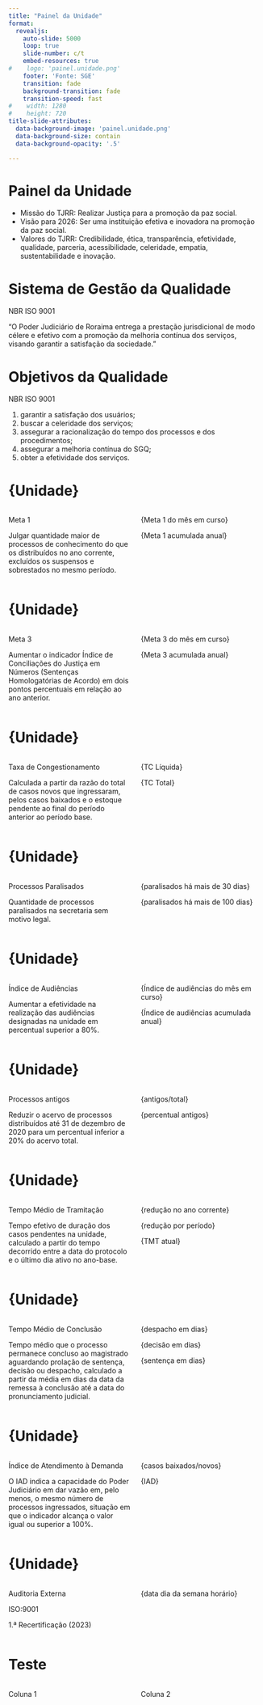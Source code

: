 ```yaml
---
title: "Painel da Unidade"
format: 
  revealjs: 
    auto-slide: 5000
    loop: true
    slide-number: c/t
    embed-resources: true
#    logo: 'painel.unidade.png'
    footer: 'Fonte: SGE'
    transition: fade
    background-transition: fade
    transition-speed: fast
#    width: 1280
#    height: 720
title-slide-attributes: 
  data-background-image: 'painel.unidade.png'
  data-background-size: contain
  data-background-opacity: '.5'

---
```


# Painel da Unidade {autoslide=10000 background-image='painel.unidade.jpg' background-opacity='.3'}

- Missão do TJRR: Realizar Justiça para a promoção da paz social.
- Visão para 2026: Ser uma instituição efetiva e inovadora na promoção da paz social.
- Valores do TJRR: Credibilidade, ética, transparência, efetividade, qualidade, parceria, acessibilidade, celeridade, empatia, sustentabilidade e inovação.

# Sistema de Gestão da Qualidade {autoslide=10000 background-image='painel.unidade.jpg' background-opacity='.3'}

NBR ISO 9001

"O Poder Judiciário de Roraima entrega a prestação jurisdicional de modo célere e efetivo com a promoção da melhoria contínua dos serviços, visando garantir a satisfação da sociedade."

# Objetivos da Qualidade {background-image='painel.unidade.jpg' background-opacity='.3'}

NBR ISO 9001

1. garantir a satisfação dos usuários;
1. buscar a celeridade dos serviços;
1. assegurar a racionalização do tempo dos processos e dos procedimentos;
1. assegurar a melhoria contínua do SGQ;
1. obter a efetividade dos serviços.

# {Unidade} {background-image='painel.unidade.jpg' background-opacity='.3'}

::: columns
::: {.column width="50%"}

:::: {.r-fit-text}
Meta 1
::::

Julgar quantidade maior de processos de conhecimento do que os distribuídos no ano corrente, excluídos os suspensos e sobrestados no mesmo período.
:::

::: {.column width="50%"}
{Meta 1 do mês em curso}

{Meta 1 acumulada anual}
:::
:::

# {Unidade} {background-image='painel.unidade.jpg' background-opacity='.3'}

::: columns
::: {.column width="50%"}
:::: {.r-fit-text}
Meta 3
::::

Aumentar o indicador Índice de Conciliações do Justiça em Números (Sentenças Homologatórias de Acordo) em dois pontos percentuais em relação ao ano anterior.
:::

::: {.column width="50%"}
{Meta 3 do mês em curso}

{Meta 3 acumulada anual}
:::
:::

# {Unidade} {background-image='painel.unidade.jpg' background-opacity='.3'}

::: columns
::: {.column width="50%"}
:::: {.r-fit-text}
Taxa de Congestionamento
::::

Calculada a partir da razão do total de casos novos que ingressaram, pelos casos baixados e o estoque pendente ao final do período anterior ao período base.
:::

::: {.column width="50%"}
{TC Líquida}

{TC Total}
:::
:::

# {Unidade} {background-image='painel.unidade.jpg' background-opacity='.3'}

::: columns
::: {.column width="50%"}
:::: {.r-fit-text}
Processos Paralisados
::::

Quantidade de processos paralisados na secretaria sem motivo legal.
:::

::: {.column width="50%"}
{paralisados há mais de 30 dias}

{paralisados há mais de 100 dias}
:::
:::

# {Unidade} {background-image='painel.unidade.jpg' background-opacity='.3'}

::: columns
::: {.column width="50%"}
:::: {.r-fit-text}
Índice de Audiências
::::

Aumentar a efetividade na realização das audiências designadas na unidade em percentual superior a 80%.
:::

::: {.column width="50%"}
{Índice de audiências do mês em curso}

{Índice de audiências acumulada anual}
:::
:::

# {Unidade} {background-image='painel.unidade.jpg' background-opacity='.3'}

::: columns
::: {.column width="50%"}
:::: {.r-fit-text}
Processos antigos
::::


Reduzir o acervo de processos distribuídos até 31 de dezembro de 2020 para um percentual inferior a 20% do acervo total.
:::

::: {.column width="50%"}
{antigos/total}

{percentual antigos}
:::
:::

# {Unidade} {background-image='painel.unidade.jpg' background-opacity='.3'}

::: columns
::: {.column width="50%"}
:::: {.r-fit-text}
Tempo Médio de Tramitação
::::


Tempo efetivo de duração dos casos pendentes na unidade, calculado a partir do tempo decorrido entre a data do protocolo e o último dia ativo no ano-base.
:::

::: {.column width="50%"}
{redução no ano corrente}

{redução por período}

{TMT atual}
:::
:::

# {Unidade} {background-image='painel.unidade.jpg' background-opacity='.3'  background-size=contain}

::: columns
::: {.column width="50%"}
:::: {.r-fit-text}
Tempo Médio de Conclusão
::::

Tempo médio que o processo permanece concluso ao magistrado aguardando prolação de sentença, decisão ou despacho, calculado a partir da média em dias da data da remessa à conclusão até a data do pronunciamento judicial.
:::

::: {.column width="50%"}
:::: {.card}
{despacho em dias}
::::

:::: {.card}
{decisão em dias}
::::

:::: {.valuebox color="success"}
{sentença em dias}
::::

:::
:::

# {Unidade} {background-image='painel.unidade.jpg' background-opacity='.3' background-size=contain}

::: columns
::: {.column width="50%"}
:::: {.r-fit-text}
Índice de Atendimento à Demanda
::::

O IAD indica a capacidade do Poder Judiciário em dar vazão em, pelo menos, o mesmo número de processos ingressados, situação em que o indicador alcança o valor igual ou superior a 100%.
:::

::: {.column width="50%"}
{casos baixados/novos}

{IAD}
:::
:::

# {Unidade} {background-image='painel.unidade.jpg' background-opacity='.3' background-size=contain} 

::: columns
::: {.column width="50%"}
Auditoria Externa

ISO:9001

1.ª Recertificação (2023)
:::

::: {.column width="50%"}
{data dia da semana horário}

:::
:::

# Teste

::: columns
::::{.column width='50%' text-align='center'}
Coluna 1
::::
::::{.column width='50%' text-aling='center'}
Coluna 2
::::
:::